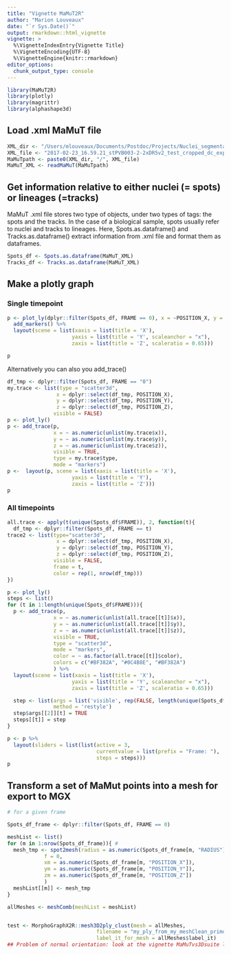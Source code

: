 ```yaml
---
title: "Vignette MaMuT2R"
author: "Marion Louveaux"
date: "`r Sys.Date()`"
output: rmarkdown::html_vignette
vignette: >
  %\VignetteIndexEntry{Vignette Title}
  %\VignetteEncoding{UTF-8}
  %\VignetteEngine{knitr::rmarkdown}
editor_options: 
  chunk_output_type: console
---
```



```r
library(MaMuT2R)
library(plotly)
library(magrittr)
library(alphashape3d)
```


## Load .xml MaMuT file

```r
XML_dir <- "/Users/mlouveaux/Documents/Postdoc/Projects/Nuclei_segmentation/2017-05-29_MaMuT_H5"
XML_file <- "2017-02-23_16.59.21_stPVB003-2-2xDR5v2_test_cropped_dc_export-mamut.xml"
MaMuTpath <- paste0(XML_dir, "/", XML_file)
MaMuT_XML <- readMaMuT(MaMuTpath)
```


## Get information relative to either nuclei (= spots) or lineages (=tracks)

MaMuT .xml file stores two type of objects, under two types of tags: the spots and the tracks. In the case of a biological sample, spots usually refer to nuclei and tracks to lineages. Here, Spots.as.dataframe() and Tracks.as.dataframe() extract information from .xml file and format them as dataframes.

```r
Spots_df <- Spots.as.dataframe(MaMuT_XML)
Tracks_df <- Tracks.as.dataframe(MaMuT_XML)
```


## Make a plotly graph

### Single timepoint

```r

p <- plot_ly(dplyr::filter(Spots_df, FRAME == 0), x = ~POSITION_X, y = ~POSITION_Y, z = ~POSITION_Z) %>%
  add_markers() %>%
  layout(scene = list(xaxis = list(title = 'X'),
                     yaxis = list(title = 'Y', scaleanchor = "x"),
                     zaxis = list(title = 'Z', scaleratio = 0.65)))

p
```


Alternatively you can also you add_trace()
```r
df_tmp <- dplyr::filter(Spots_df, FRAME == "0")
my.trace <- list(type = "scatter3d",
                x = dplyr::select(df_tmp, POSITION_X),
                y = dplyr::select(df_tmp, POSITION_Y),
                z = dplyr::select(df_tmp, POSITION_Z),
               visible = FALSE)
p <- plot_ly()
p <- add_trace(p, 
               x = ~ as.numeric(unlist(my.trace$x)),
               y = ~ as.numeric(unlist(my.trace$y)),
               z = ~ as.numeric(unlist(my.trace$z)),
               visible = TRUE,
               type = my.trace$type,
               mode = "markers")
p <-  layout(p, scene = list(xaxis = list(title = 'X'),
                     yaxis = list(title = 'Y'),
                     zaxis = list(title = 'Z')))
p
```


### All timepoints

```r

all.trace <- apply(t(unique(Spots_df$FRAME)), 2, function(t){
  df_tmp <- dplyr::filter(Spots_df, FRAME == t)
trace2 <- list(type="scatter3d",
                x = dplyr::select(df_tmp, POSITION_X),
                y = dplyr::select(df_tmp, POSITION_Y),
                z = dplyr::select(df_tmp, POSITION_Z),
               visible = FALSE,
               frame = t,
               color = rep(1, nrow(df_tmp)))
})

p <- plot_ly()
steps <- list()
for (t in 1:length(unique(Spots_df$FRAME))){
  p <- add_trace(p, 
               x = ~ as.numeric(unlist(all.trace[[t]]$x)),
               y = ~ as.numeric(unlist(all.trace[[t]]$y)),
               z = ~ as.numeric(unlist(all.trace[[t]]$z)),
               visible = TRUE,
               type = "scatter3d",
               mode = "markers",
               color = ~ as.factor(all.trace[[t]]$color),
               colors = c("#BF382A", "#0C4B8E", "#BF382A")
               ) %>%
  layout(scene = list(xaxis = list(title = 'X'),
                     yaxis = list(title = 'Y', scaleanchor = "x"),
                     zaxis = list(title = 'Z', scaleratio = 0.65)))

  step <- list(args = list('visible', rep(FALSE, length(unique(Spots_df$FRAME)))),
               method = 'restyle')
  step$args[[2]][t] = TRUE  
  steps[[t]] = step 
}

p <- p %>%
  layout(sliders = list(list(active = 3,
                             currentvalue = list(prefix = "Frame: "),
                             steps = steps)))
p

```


## Transform a set of MaMut points into a mesh for export to MGX


```r
# for a given frame

Spots_df_frame <- dplyr::filter(Spots_df, FRAME == 0)

meshList <- list()
for (m in 1:nrow(Spots_df_frame)){ #
  mesh_tmp <- spot2mesh(radius = as.numeric(Spots_df_frame[m, "RADIUS"]),
            f = 0,
            xm = as.numeric(Spots_df_frame[m, "POSITION_X"]),
            ym = as.numeric(Spots_df_frame[m, "POSITION_Y"]),
            zm = as.numeric(Spots_df_frame[m, "POSITION_Z"]) 
            )
  meshList[[m]] <- mesh_tmp 
}

allMeshes <- meshComb(meshList = meshList)


test <- MorphoGraphX2R::mesh3D2ply_clust(mesh = allMeshes,
                             filename = "my_ply_from_my_meshClean_primordia.ply",
                             label_it_for_mesh = allMeshes$label_it)
## Problem of normal orientation: look at the vignette MaMuTvs3Dsuite line 650 to correct allMeshes before writing to ply
```



